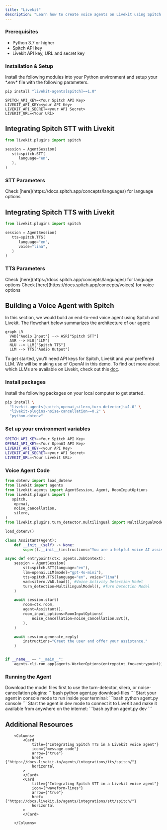 ```yaml
---
title: "Livekit"
description: "Learn how to create voice agents on Livekit using Spitch STT and TTS models."
---
```


### Prerequisites

- Python 3.7 or higher
- Spitch API key
- Livekit API key, URL and secret key

### Installation & Setup

Install the following modules into your Python environment and setup your \*.env\* file with the following parameters.

```powershell
pip install "livekit-agents[spitch]~=1.0"
```

<CodeGroup dropdown>

```.env
SPITCH_API_KEY=<Your Spitch API Key>
LIVEKIT_API_KEY=<your API Key>
LIVEKIT_API_SECRET=<your API Secret>
LIVEKIT_URL=<Your URL>
```

</CodeGroup>

## Integrating Spitch STT with Livekit

```python
from livekit.plugins import spitch

session = AgentSession(
   stt=spitch.STT(
      language="en",
   ),
)
```

### STT Parameters

<ParamField path="language" type="string" required>
  Check [here](https://docs.spitch.app/concepts/languages) for language options
</ParamField>

## Integrating Spitch TTS with Livekit

```python
from livekit.plugins import spitch

session = AgentSession(
   tts=spitch.TTS(
      language="en",
      voice="lina",
   )
)
```

### TTS Parameters

<ParamField path="language" default='en' type="string" required>
  Check [here](https://docs.spitch.app/concepts/languages) for language options
</ParamField>

<ParamField path="voice" default='en' type="string" required>
  Check [here](https://docs.spitch.app/concepts/voices) for voice options
</ParamField>


## Building a Voice Agent with Spitch
In this section, we would build an end-to-end voice agent using Spitch and Livekit. The flowchart below summarizes the architecture of our agent:
```mermaid
graph LR
  VAD["Audio Input"] --> ASR["Spitch STT"]
  ASR --> NLU["LLM"]
  NLU --> LLM["Spitch TTS"]
  LLM --> TTS["Audio Output"]
```
To get started, you'll need API keys for Spitch, Livekit and your preffered LLM. We will be making use of OpenAI in this demo. To find out more about which LLMs are available on Livekit, check out this [doc](https://docs.livekit.io/agents/integrations/llm/).

### Install packages
Install the following packages on your local computer to get started.
```bash
pip install \
  "livekit-agents[spitch,openai,silero,turn-detector]~=1.0" \
  "livekit-plugins-noise-cancellation~=0.2" \
  "python-dotenv"
```

### Set up your environment variables
```bash .env
SPITCH_API_KEY=<Your Spitch API Key>
OPENAI_API_KEY=<Your OpenAI API Key>
LIVEKIT_API_KEY=<your API Key>
LIVEKIT_API_SECRET=<your API Secret>
LIVEKIT_URL=<Your Livekit URL>
```

### Voice Agent Code

```python agent.py focus={5,20,22}
from dotenv import load_dotenv
from livekit import agents
from livekit.agents import AgentSession, Agent, RoomInputOptions
from livekit.plugins import (
   spitch,
    openai,
    noise_cancellation,
    silero,
)
from livekit.plugins.turn_detector.multilingual import MultilingualModel

load_dotenv()

class Assistant(Agent):
    def __init__(self) -> None:
        super().__init__(instructions="You are a helpful voice AI assistant.") #You can change the instrruction to meet your unique use case.

async def entrypoint(ctx: agents.JobContext):
    session = AgentSession(
        stt=spitch.STT(language="en"),
        llm=openai.LLM(model="gpt-4o-mini"),
        tts=spitch.TTS(language="en", voice="lina")
        vad=silero.VAD.load(), #Voice Activity Detection Model
        turn_detection=MultilingualModel(), #Turn Detection Model
    )

    await session.start(
        room=ctx.room,
        agent=Assistant(),
        room_input_options=RoomInputOptions(
            noise_cancellation=noise_cancellation.BVC(), 
        ),
    )

    await session.generate_reply(
        instructions="Greet the user and offer your assistance."
    )


if __name__ == "__main__":
    agents.cli.run_app(agents.WorkerOptions(entrypoint_fnc=entrypoint))
```

### Running the Agent
<Steps>

   <Step title="Download model files" icon="arrow-down-from-bracket"> 
   Download the model files first to use the turn-detector, silero, or noise-cancellation plugins:
   <CodeGroup dropdown>
```bash
python agent.py download-files
```
   </CodeGroup>
   </Step>

   <Step title="Speak to the agent" icon="volume">
   Start your agent in console mode to run inside your terminal:
   <CodeGroup dropdown>
```bash
python agent.py console
```
   </CodeGroup>      
   </Step>

   <Step title="Connect the agent to the playground" icon="link">
   Start the agent in dev mode to connect it to LiveKit and make it available from anywhere on the internet:
   <CodeGroup dropdown>
```bash
python agent.py dev
```
     </CodeGroup>
   </Step>   

</Steps>



## Additional Resources
        <Columns>
            <Card
                title={"Integrating Spitch TTS in a Livekit voice agent"}
                icon={"message-code"}
                arrow={"true"}
                href={"https://docs.livekit.io/agents/integrations/tts/spitch/"}
                horizontal
            >
            </Card>
            <Card
                title={"Integrating Spitch STT in a Livekit voice agent"}
                icon={"waveform-lines"}
                arrow={"true"}
                href={"https://docs.livekit.io/agents/integrations/stt/spitch/"}
                horizontal
            >
            </Card>

        </Columns>
